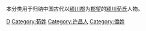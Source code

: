 {{Catnav|頁面分類|历史|歷史學|系譜學|漢族姓氏|荀姓}}
{{Catnav|頁面分類|人文學科|歷史學|系譜學|漢族姓氏|荀姓}}
{{Catnav|頁面分類|人类学|文化人类学|家世與傳承|系譜學|漢族姓氏|荀姓}}

本分类用于归纳中国古代以[[颍川郡|颍川郡]]为[[郡望|郡望]]的[[颍川荀氏|颍川荀氏]]人物。

[[Category:士族|D]]
[[Category:荀姓|Category:荀姓]]
[[Category:许昌人|Category:许昌人]]
[[Category:僑姓|Category:僑姓]]